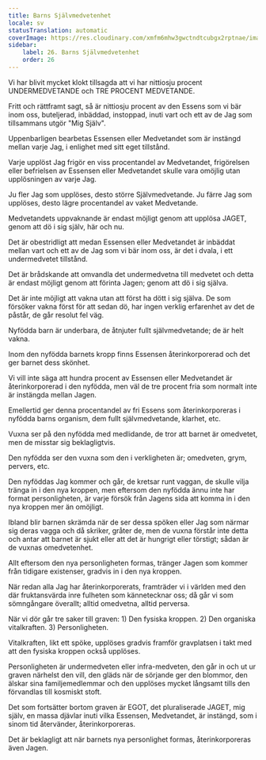 ```yaml
---
title: Barns Självmedvetenhet
locale: sv
statusTranslation: automatic
coverImage: https://res.cloudinary.com/xmfm6mhw3gwctndtcubgx2rptnae/image/upload/v1740468922/small_cover_tratado_de_psicologia_revolucionaria_a4c0dca4e0.webp
sidebar:
    label: 26. Barns Självmedvetenhet
    order: 26
---
```

Vi har blivit mycket klokt tillsagda att vi har nittiosju procent UNDERMEDVETANDE och TRE PROCENT MEDVETANDE.

Fritt och rättframt sagt, så är nittiosju procent av den Essens som vi bär inom oss, buteljerad, inbäddad, instoppad, inuti vart och ett av de Jag som tillsammans utgör "Mig Själv".

Uppenbarligen bearbetas Essensen eller Medvetandet som är instängd mellan varje Jag, i enlighet med sitt eget tillstånd.

Varje upplöst Jag frigör en viss procentandel av Medvetandet, frigörelsen eller befrielsen av Essensen eller Medvetandet skulle vara omöjlig utan upplösningen av varje Jag.

Ju fler Jag som upplöses, desto större Självmedvetande. Ju färre Jag som upplöses, desto lägre procentandel av vaket Medvetande.

Medvetandets uppvaknande är endast möjligt genom att upplösa JAGET, genom att dö i sig själv, här och nu.

Det är obestridligt att medan Essensen eller Medvetandet är inbäddat mellan vart och ett av de Jag som vi bär inom oss, är det i dvala, i ett undermedvetet tillstånd.

Det är brådskande att omvandla det undermedvetna till medvetet och detta är endast möjligt genom att förinta Jagen; genom att dö i sig själva.

Det är inte möjligt att vakna utan att först ha dött i sig själva. De som försöker vakna först för att sedan dö, har ingen verklig erfarenhet av det de påstår, de går resolut fel väg.

Nyfödda barn är underbara, de åtnjuter fullt självmedvetande; de är helt vakna.

Inom den nyfödda barnets kropp finns Essensen återinkorporerad och det ger barnet dess skönhet.

Vi vill inte säga att hundra procent av Essensen eller Medvetandet är återinkorporerad i den nyfödda, men väl de tre procent fria som normalt inte är instängda mellan Jagen.

Emellertid ger denna procentandel av fri Essens som återinkorporeras i nyfödda barns organism, dem fullt självmedvetande, klarhet, etc.

Vuxna ser på den nyfödda med medlidande, de tror att barnet är omedvetet, men de misstar sig beklagligtvis.

Den nyfödda ser den vuxna som den i verkligheten är; omedveten, grym, pervers, etc.

Den nyföddas Jag kommer och går, de kretsar runt vaggan, de skulle vilja tränga in i den nya kroppen, men eftersom den nyfödda ännu inte har format personligheten, är varje försök från Jagens sida att komma in i den nya kroppen mer än omöjligt.

Ibland blir barnen skrämda när de ser dessa spöken eller Jag som närmar sig deras vagga och då skriker, gråter de, men de vuxna förstår inte detta och antar att barnet är sjukt eller att det är hungrigt eller törstigt; sådan är de vuxnas omedvetenhet.

Allt eftersom den nya personligheten formas, tränger Jagen som kommer från tidigare existenser, gradvis in i den nya kroppen.

När redan alla Jag har återinkorporerats, framträder vi i världen med den där fruktansvärda inre fulheten som kännetecknar oss; då går vi som sömngångare överallt; alltid omedvetna, alltid perversa.

När vi dör går tre saker till graven: 1) Den fysiska kroppen. 2) Den organiska vitalkraften. 3) Personligheten.

Vitalkraften, likt ett spöke, upplöses gradvis framför gravplatsen i takt med att den fysiska kroppen också upplöses.

Personligheten är undermedveten eller infra-medveten, den går in och ut ur graven närhelst den vill, den gläds när de sörjande ger den blommor, den älskar sina familjemedlemmar och den upplöses mycket långsamt tills den förvandlas till kosmiskt stoft.

Det som fortsätter bortom graven är EGOT, det pluraliserade JAGET, mig själv, en massa djävlar inuti vilka Essensen, Medvetandet, är instängd, som i sinom tid återvänder, återinkorporeras.

Det är beklagligt att när barnets nya personlighet formas, återinkorporeras även Jagen.

